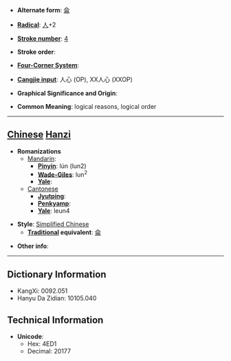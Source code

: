 * '''Alternate form''': [[侖]]

* '''[[Wiktionary:Chinese radical index| Radical]]''': [[Wiktionary:Chinese radical index 人|人]]+2

* '''[[Wiktionary:Chinese total strokes index|Stroke number]]''': [[Wiktionary:Chinese total strokes index 4|4]]

* '''Stroke order''': 

* '''[[Wiktionary:Chinese four corner index|Four-Corner System]]''': 

* '''[[Wiktionary:Chinese Cangjie index|Cangjie input]]''': 人心 (OP), XX人心 (XXOP)

* '''Graphical Significance and Origin''': 

* '''Common Meaning''': logical reasons, logical order

----

== [[Chinese]] [[Hanzi]] ==

* '''Romanizations'''
** [[Mandarin]]:
*** '''[[Pinyin]]''': lún (lun2)
*** '''[[Wade-Giles]]''': lun<sup>2</sup>
*** '''[[Yale]]''': 
**[[Cantonese]]
***'''[[Jyutping]]''':
***'''[[Penkyamp]]''': 
***'''[[Yale]]''': leun4

* '''Style''': [[Simplified Chinese]] 
** '''[[Traditional Chinese|Traditional]] equivalent''': [[侖]]

* '''Other info''': 

----

== Dictionary Information ==

* KangXi: 0092.051
* Hanyu Da Zidian: 10105.040

== Technical Information ==

* '''Unicode''':
** Hex: 4ED1
** Decimal: 20177
